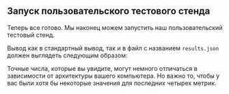 
## Запуск пользовательского тестового стенда

Теперь все готово.
Мы наконец можем запустить наш пользовательский тестовый стенд.

<CargoBench />

Вывод как в стандартный вывод,
так и в файл с названием `results.json` должен выглядеть следующим образом:

<CargoBenchJson />

Точные числа, которые вы увидите, могут немного отличаться в зависимости от архитектуры вашего компьютера.
Но важно то, чтобы у вас были хотя бы некоторые значения для последних четырех метрик.